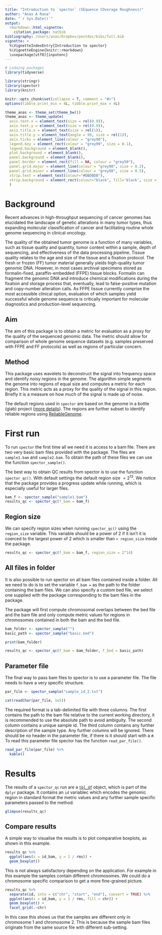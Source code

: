 ```yaml
--- 
title: "Introduction to `spector` (SEquence COverage Roughness)"
author: "Anas A Rana"
date: "`r Sys.Date()`"
output: 
  rmarkdown::html_vignette:
    citation_package: natbib
bibliography: /Users/anas/Dropbox/postdoc/bibs/full.bib
vignette: >
  %\VignetteIndexEntry{Introduction to spector}
  %\VignetteEngine{knitr::rmarkdown}
  \usepackage[utf8]{inputenc}
---
```


```r

# Lodaing packages
library(tidyverse)

library(stringr)
library(spector)
library(knitr)

knitr::opts_chunk$set(collapse = T, comment = "#>")
options(tibble.print_min = 4L, tibble.print_max = 4L)

theme_anas <- theme_set(theme_bw())
theme_anas <- theme_update(
  axis.text.x = element_text(size = rel(0.9)),
  axis.text.y = element_text(size = rel(0.9)),
  axis.title.x = element_text(size = rel(1)),
  axis.title.y = element_text(angle = 90, size = rel(1)),
  axis.ticks = element_line(colour = "grey90"),
  legend.key = element_rect(colour = "grey99", size = 0.1),
  legend.background = element_blank(),
  plot.background = element_blank(),
  panel.background = element_blank(),
  panel.border = element_rect(fill = NA, colour = "grey50"),
  panel.grid.major = element_line(colour = "grey90", size = 0.2),
  panel.grid.minor = element_line(colour = "grey98", size = 0.5),
  strip.text = element_text(colour="#DBDBDB"),
  strip.background = element_rect(colour="black", fill='black', size = 0.2)
  )
```

# Background

Recent advances in high-throughput sequencing of cancer genomes has elucidated the landscape of genetic alterations in many tumor types, thus expanding molecular classification of cancer and facilitating routine whole genome sequencing in clinical oncology.

The quality of the obtained tumor genome is a function of many variables, such as tissue quality and quantity, tumor content within a sample, depth of sequencing, and effectiveness of the data processing pipeline. Tissue quality relates to the age and size of the tissue and a fixation protocol. The fresh or frozen (FF) tumor material generally yields high-quality tumor genomic DNA. However, in most cases archival specimens stored as formalin-fixed, paraffin-embedded (FFPE) tissue blocks. Formalin can fragment the genomic DNA and introduce chemical modifications during the fixation and storage process that, eventually, lead to false-positive mutation and copy-number alteration calls. As FFPE tissue currently comprise the most accessible clinical option, evaluation of which samples yield successful whole genome sequence is critically important for molecular diagnostics and production-level sequencing.

## Aim

The aim of this package is to obtain a metric for evaluation as a proxy for the quality of the sequenced genomic data. The metric should allow for comparison of whole genome sequence datasets (e.g. samples preserved with FFPE and FF protocols) as well as regions of particular concern.

## Method

This package uses wavelets to deconstruct the signal into frequency space and identify noisy regions in the genome. The algorithm simple segments the genome into regions of equal size and computes a metric for each region. This metric acts as a proxy for the quality of the signal in this region. Briefly it is a measure on how much of the signal is made up of noise. 

The default regions used in `spector` are based on the genome in a bottle (giab) project ([more details](http://jimb.stanford.edu/giab/)). The regions are further subset to identify reliable regions using [ReliableGenome](http://github.com/popitsch/wtchg-rg).

# First run

To run `spector` the first time all we need it is access to a bam file. There are two very basic bam files provided with the package. The files are `sample1.bam` and `sample2.bam`. To obtain the path of these files we can use the function `spector_sample()`. 

The best way to obtain QC results from spector is to use the function `spector_qc()`. With default settings the default region size $= 2^{13}$. We notice that the package provides a progress update while running, which is especially useful for larger files.

```r

bam_f <- spector_sample("sample1.bam")
results_qc <- spector_qc(f_bam = bam_f)

```

## Region size

We can specify region sizes when running `spector_qc()` using the `region_size` variable. This variable should be a power of $2$ if it isn't it is coerced to the largest power of $2$ which is smaller than `< region_size` inside the package.

```r

results_qc <- spector_qc(f_bam = bam_f, region_size = 2^14)

```

## All files in folder

It is also possible to run spector on all bam files contained inside a folder. All we need to do is to set the variable `f_bam = ` as the path to the folder containing the bam files. We can also specify a custom bed file, we select one supplied with the package corresponding to the bam files in the package. 

The package will first compute chromosomal overlaps between the bed file and the bam file and only compute metric values for regions in chromosomes contained in both the bam and the bed file.

```r

bam_folder <- spector_sample("")
basic_path <- spector_sample("basic.bed")

print(bam_folder)

results_qc <- spector_qc(f_bam = bam_folder, f_bed = basic_path)

```

## Parameter file

The final way to pass bam files to spector is to use a parameter file. The file needs to have a very specific structure. 

```r
par_file <- spector_sample("sample_id_2.txt")

cat(readChar(par_file, 1e5))

```

The required format is a tab-delimited file with three columns. The first contains the path to the bam file relative to the current working directory, it is recommended to use the absolute path to avoid ambiguity. The second column contains a unique sample id. The third column contains any further description of the sample type. Any further columns will be ignored. There should be no header in the parameter file, if there is it should start with a `#`. To read this parameter file spector has the function `read_par_file()`. 

```r
read_par_file(par_file) %>% 
  kable()

```

# Results

The results of a `spector_qc` run are a [`tbl_df`](https://cran.rstudio.com/web/packages/dplyr/vignettes/introduction.html) object, which is part of the `dplyr` package. It contains an `id` variablec which encodes the genomic region in standard format the metric values and any further sample specific parameters passed to the method. 

```r
glimpse(results_qc)

```


## Compare results

A simple way to visualise the results is to plot comparative boxplots, as shown in this example. 

```r
results_qc %>% 
  ggplot(aes(x = id_bam, y = 1 / rms)) +
  geom_boxplot()

```

This is not always satisfactory depending on the application. For example in this example the samples contain different chromosomes. We could do a chromosome specific comparison to get a more fine-grained picture. 

```r
results_qc %>% 
  separate(id, into = c("chr", "start", "end"), convert = TRUE) %>% 
  ggplot(aes(x = id_bam, y = 1 / rms, fill = chr)) +
  geom_boxplot() +
  facet_grid(.~chr)

```

In this case this shows us that the samples are different only in chromosome 1 and chromosome 2. This is because the sample bam files originate from the same source file with different sub-setting. 
